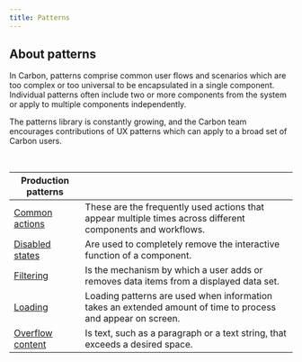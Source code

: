 ```yaml
---
title: Patterns
---
```


## About patterns

In Carbon, patterns comprise common user flows and scenarios which are too complex or too universal to be encapsulated in a single component. Individual patterns often include two or more components from the system or apply to multiple components independently.

The patterns library is constantly growing, and the Carbon team encourages contributions of UX patterns which can apply to a broad set of Carbon users.

<br />

| Production patterns                            |                                                                                                              |
| ---------------------------------------------- | ------------------------------------------------------------------------------------------------------------ |
| [Common actions](/patterns/common-actions)     | These are the frequently used actions that appear multiple times across different components and workflows.  |
| [Disabled states](/patterns/disabled-states)   | Are used to completely remove the interactive function of a component.                                       |
| [Filtering](/patterns/filtering)               | Is the mechanism by which a user adds or removes data items from a displayed data set.                       |
| [Loading](/patterns/loading)                   | Loading patterns are used when information takes an extended amount of time to process and appear on screen. |
| [Overflow content](/patterns/overflow-content) | Is text, such as a paragraph or a text string, that exceeds a desired space.                                 |
